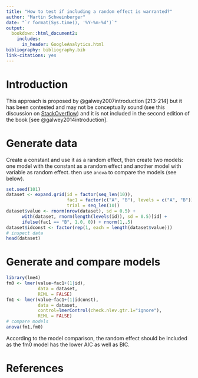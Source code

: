 ```yaml
---
title: "How to test if including a random effect is warranted?"
author: "Martin Schweinberger"
date: "`r format(Sys.time(), '%Y-%m-%d')`"
output:
  bookdown::html_document2: 
    includes:
      in_header: GoogleAnalytics.html
bibliography: bibliography.bib
link-citations: yes
---
```


# Introduction{-}

This approach is proposed by  @galwey2007introduction[213-214] but it has been contested and may not be conceptually sound (see this discussion on [StackOverflow](https://stats.stackexchange.com/questions/56150/how-can-i-test-whether-a-random-effect-is-significant)) and it is not included in the second edition of the book [see @galwey2014introduction].

# Generate data{-}

Create a constant and use it as a random effect, then create two models: one model with the constant as a random effect and another model with variable as random effect. then use `anova` to compare the models (see below).

```r
set.seed(101)
dataset <- expand.grid(id = factor(seq_len(10)), 
                       fac1 = factor(c("A", "B"), levels = c("A", "B")), 
                       trial = seq_len(10))
dataset$value <- rnorm(nrow(dataset), sd = 0.5) +
      with(dataset, rnorm(length(levels(id)), sd = 0.5)[id] +
      ifelse(fac1 == "B", 1.0, 0)) + rnorm(1,.5)
dataset$idconst <- factor(rep(1, each = length(dataset$value)))
# inspect data
head(dataset)
```

# Generate and compare models{-}

```r
library(lme4)
fm0 <- lmer(value~fac1+(1|id), 
            data = dataset, 
            REML = FALSE)
fm1 <- lmer(value~fac1+(1|idconst), 
            data = dataset, 
            control=lmerControl(check.nlev.gtr.1="ignore"), 
            REML = FALSE)
# compare models
anova(fm1,fm0)
```

According to the model comparison, the random effect should be included as the fm0 model has the lower AIC as well as BIC.

# References{-}
